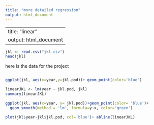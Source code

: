 ```yaml
---
title: "more detailed regression"
output: html_document
---
```


---
title: "linear"
output: html_document
---
```r
jkl <- read.csv("jkl.csv")
head(jkl)
```
here is the data for the project
```r
```


```r
ggplot(jkl, aes(x=year,y=jkl.pod))+ geom_point(color='blue')
```



```r
linearJKL <- lm(year ~ jkl.pod, jkl)
summary(linearJKL)
```

```r
ggplot(jkl, aes(x=year, y= jkl.pod))+geom_point(color= 'blue')+
  geom_smooth(method = 'lm', formula=y~x, color='green')
```
```r
plot(jkl$year~jkl$jkl.pod, col='blue')+ abline(linearJKL)
```

